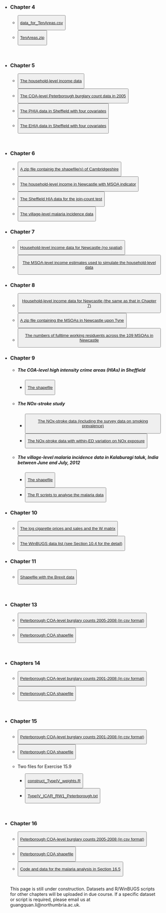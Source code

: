<title>Data & Code </title>


* <h3>Chapter 4 </h3>
  <ul>
    <li><button type="button" class="btn btn-primary">[data_for_TenAreas.csv](data/ch4/data_for_TenAreas.csv)</button></li>
    <li><button type="button" class="btn btn-primary">[TenAreas.zip](data/ch4/TenAreas.zip)</button></li>
  </ul>
<br />

* <h3>Chapter 5 </h3>
  <ul>
    <li><button type="button" class="btn btn-primary">[The household-level income data](data/ch5/household_income_data.txt)</button></li>

    <li><button type="button" class="btn btn-primary">[The COA-level Peterborough burglary count data in 2005](data/ch5/peterborough_COA_burglary_2005.txt)</button></li>
    
    <li><button type="button" class="btn btn-primary">[The PHIA data in Sheffield with four covariates](data/ch5/PHIA_with_covariates.csv)</button></li>
    
    <li><button type="button" class="btn btn-primary">[The EHIA data in Sheffield with four covariates](data/ch5/EHIA_with_covariates.csv)</button></li>
  </ul>
<br />

* <h3>Chapter 6 </h3>
  <ul>
    <li><button type="button" class="btn btn-primary">[A zip file containig the shapefile(s) of Cambridgeshire](data/ch6/cambridgeshire.zip)</button></li>
    <li><button type="button" class="btn btn-primary">[The household-level income in Newcastle with MSOA indicator](data/ch6/income.RData)</button></li>
    <li><button type="button" class="btn btn-primary">[The Sheffield HIA data for the join-count test](data/ch6/sheffield.zip)</button></li>
    <li><button type="button" class="btn btn-primary">[The village-level malaria incidence data](data/ch6/malaria.RData)</button></li>
  </ul>
  
* <h3>Chapter 7 </h3>
  <ul>
    <li><button type="button" class="btn btn-primary">[Household-level income data for Newcastle (no spatial)](data/ch7/income_for_ch7.RData)</button></li>
    <li><button type="button" class="btn btn-primary">[The MSOA-level income estimates used to simulate the household-level data](data/ch7/Newcastle_MSOA_income.csv)</button></li>
  </ul>

* <h3>Chapter 8 </h3>
  <ul>
    <li><button type="button" class="btn btn-primary">[Household-level income data for Newcastle (the same as that in Chapter 7)](data/ch8/income_for_ch8.RData)</button></li>
    <li><button type="button" class="btn btn-primary">[A zip file containing the MSOAs in Newcastle upon Tyne](data/ch8/Newcastle_MSOAs.zip)</button></li>
    <li><button type="button" class="btn btn-primary">[The numbers of fulltime working residuents across the 109 MSOAs in Newcastle](data/ch8/work_residents.csv)</button></li>
  </ul>
  
* <h3>Chapter 9 </h3>
  <ul>
    <li> <h5>The COA-level high intensity crime areas (HIAs) in Sheffield</h5>
    <ul>
      <li><button type="button" class="btn btn-primary">[The shapefile](data/ch9/Sheffield_ch9.zip)</button></li>
    </ul>
    <li><h5>The NOx-stroke study</h5></li>
    <ul>
      <li> <button type="button" class="btn btn-primary">[ The NOx-stroke data (including the survey data on smoking prevalence) ](data/ch9/NOx_Stroke_with_smoking.txt)</button></li>
      <li><button type="button" class="btn btn-primary">[The NOx-stroke data with within-ED variation on NOx exposure](data/ch9/NOx_Stroke_withinED_exposure.zip)</button></li>
    </ul>
    <li> <h5>The village-level malaria incidence data in Kalaburagi taluk, India between June and July, 2012</li>
    <ul>
      <li><button type="button" class="btn btn-primary">[The shapefile ](data/ch9/malaria_spatial.zip)</button></li>
      <li><button type="button" class="btn btn-primary">[The R scripts to analyse the malaria data](data/ch9/malaria/malaria.zip)</button></li>
    </ul>
  </ul>
  
* <h3>Chapter 10 </h3>
  <ul>
    <li><button type="button" class="btn btn-primary">[The log cigarette prices and sales and the W matrix](data/ch10/cigarrete.RData)</button></li>
    <li><button type="button" class="btn btn-primary">[The WinBUGS data list (see Section 10.4 for the detail)](data/ch10/cigarette_data4WinBUGS.txt)</button></li>
  </ul>
  
* <h3>Chapter 11 </h3>
  <ul>
    <li><button type="button" class="btn btn-primary">[Shapefile with the Brexit data](data/ch11/brexit.zip)</button></li>
  </ul>
<br />

* <h3>Chapter 13 </h3>
  <ul>
    <li><button type="button" class="btn btn-primary">[Peterborough COA-level burglary counts 2005-2008 (in csv format)](data/peterborough/peterborough_2005to2008.csv)</button></li>
    <li><button type="button" class="btn btn-primary">[Peterborough COA shapefile](data/peterborough/PeterboroughCOA_shape.zip)</button></li>
  </ul>
<br />

* <h3>Chapters 14</h3>
  <ul>
    <li><button type="button" class="btn btn-primary">[Peterborough COA-level burglary counts 2001-2008 (in csv format)](data/peterborough/peterborough_2001to2008.csv)</button></li>
    <li><button type="button" class="btn btn-primary">[Peterborough COA shapefile](data/peterborough/PeterboroughCOA_shape.zip)</button></li>
  </ul>
<br />



* <h3>Chapter 15 </h3>
  <ul>
    <li><button type="button" class="btn btn-primary">[Peterborough COA-level burglary counts 2001-2008 (in csv format)](data/peterborough/peterborough_2001to2008.csv)</button></li>
    <li><button type="button" class="btn btn-primary">[Peterborough COA shapefile](data/peterborough/PeterboroughCOA_shape.zip)</button></li>

    <li>Two files for Exercise 15.9 
    <ul>
      <li><button type="button" class="btn btn-primary">[construct_TypeIV_weights.R](data/ch15/construct_TypeIV_weights.R)</button></li>
      <li><button type="button" class="btn btn-primary">[TypeIV_ICAR_RW1_Peterborough.txt](data/ch15/TypeIV_ICAR_RW1_Peterborough.txt)</button></li>
    </ul>
  </ul>
<br />


* <h3>Chapter 16 </h3>
  <ul>
    <li><button type="button" class="btn btn-primary">[Peterborough COA-level burglary counts 2005-2008 (in csv format)](data/peterborough/peterborough_2005to2008.csv)</button></li>
    <li><button type="button" class="btn btn-primary">[Peterborough COA shapefile](data/peterborough/PeterboroughCOA_shape.zip)</button></li>
    <li><button type="button" class="btn btn-primary">[Code and data for the malaria analysis in Section 16.5](data/ch16/malaria/malaria_section16_5.zip)</button></li>
  </ul>
<br />
This page is still under construction. Datasets and R/WinBUGS scripts for other chapters will be uploaded in due course. If a specific dataset or script is required, please email us at guangquan.li@northumbria.ac.uk.